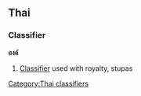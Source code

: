 ==Thai==
===Classifier===
'''องค์''' <!-- romanizations from 2 lonely planet phrasebooks (ong, ong)-->

# [[Classifier]] used with royalty, stupas

[[Category:Thai classifiers]]
